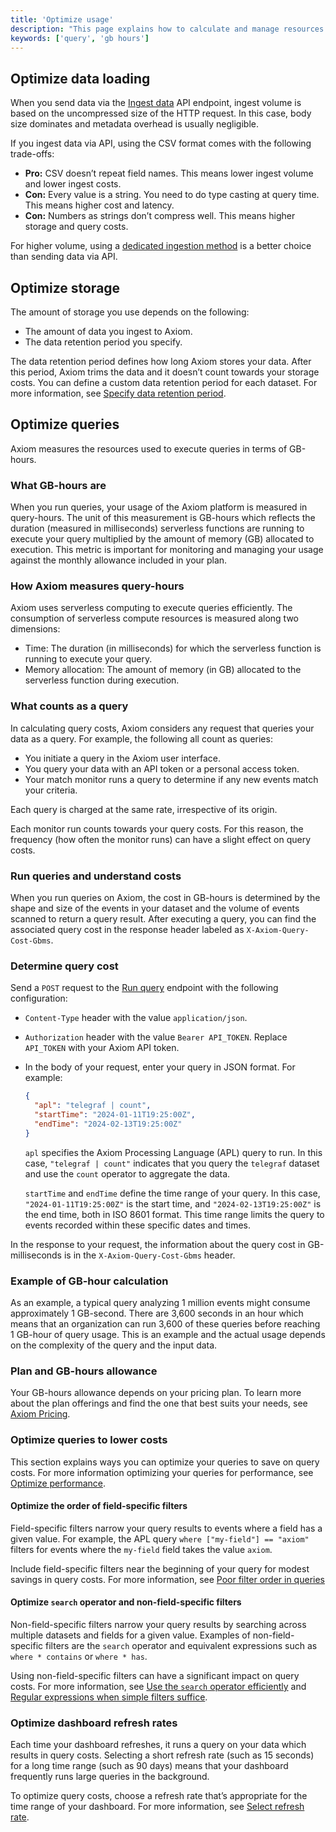 ```yaml
---
title: 'Optimize usage'
description: "This page explains how to calculate and manage resources to optimize usage within Axiom."
keywords: ['query', 'gb hours']
---
```


## Optimize data loading

When you send data via the [Ingest data](/restapi/endpoints/ingestIntoDataset) API endpoint, ingest volume is based on the uncompressed size of the HTTP request. In this case, body size dominates and metadata overhead is usually negligible.

If you ingest data via API, using the CSV format comes with the following trade-offs:

- **Pro:** CSV doesn’t repeat field names. This means lower ingest volume and lower ingest costs.
- **Con:** Every value is a string. You need to do type casting at query time. This means higher cost and latency.
- **Con:** Numbers as strings don’t compress well. This means higher storage and query costs.

For higher volume, using a [dedicated ingestion method](/send-data/methods) is a better choice than sending data via API.

## Optimize storage

The amount of storage you use depends on the following:
- The amount of data you ingest to Axiom.
- The data retention period you specify.

The data retention period defines how long Axiom stores your data. After this period, Axiom trims the data and it doesn’t count towards your storage costs. You can define a custom data retention period for each dataset. For more information, see [Specify data retention period](reference/datasets#specify-data-retention-period).

## Optimize queries

Axiom measures the resources used to execute queries in terms of GB-hours.

### What GB-hours are

When you run queries, your usage of the Axiom platform is measured in query-hours. The unit of this measurement is GB-hours which reflects the duration (measured in milliseconds) serverless functions are running to execute your query multiplied by the amount of memory (GB) allocated to execution. This metric is important for monitoring and managing your usage against the monthly allowance included in your plan.

### How Axiom measures query-hours

Axiom uses serverless computing to execute queries efficiently. The consumption of serverless compute resources is measured along two dimensions:

- Time: The duration (in milliseconds) for which the serverless function is running to execute your query.
- Memory allocation: The amount of memory (in GB) allocated to the serverless function during execution.

### What counts as a query

In calculating query costs, Axiom considers any request that queries your data as a query. For example, the following all count as queries:

- You initiate a query in the Axiom user interface.
- You query your data with an API token or a personal access token.
- Your match monitor runs a query to determine if any new events match your criteria.

Each query is charged at the same rate, irrespective of its origin.

Each monitor run counts towards your query costs. For this reason, the frequency (how often the monitor runs) can have a slight effect on query costs.

### Run queries and understand costs

When you run queries on Axiom, the cost in GB-hours is determined by the shape and size of the events in your dataset and the volume of events scanned to return a query result. After executing a query, you can find the associated query cost in the response header labeled as `X-Axiom-Query-Cost-Gbms`.

### Determine query cost

Send a `POST` request to the [Run query](/restapi/endpoints/queryApl) endpoint with the following configuration:

- `Content-Type` header with the value `application/json`.
- `Authorization` header with the value `Bearer API_TOKEN`. Replace `API_TOKEN` with your Axiom API token.
- In the body of your request, enter your query in JSON format. For example:

    ```json
    {
      "apl": "telegraf | count",
      "startTime": "2024-01-11T19:25:00Z",
      "endTime": "2024-02-13T19:25:00Z"
    }
    ```

    `apl` specifies the Axiom Processing Language (APL) query to run. In this case, `"telegraf | count"` indicates that you query the `telegraf` dataset and use the `count` operator to aggregate the data.

    `startTime` and `endTime` define the time range of your query. In this case, `"2024-01-11T19:25:00Z"` is the start time, and `"2024-02-13T19:25:00Z"` is the end time, both in ISO 8601 format. This time range limits the query to events recorded within these specific dates and times.

In the response to your request, the information about the query cost in GB-milliseconds is in the `X-Axiom-Query-Cost-Gbms` header.

### Example of GB-hour calculation

As an example, a typical query analyzing 1 million events might consume approximately 1 GB-second. There are 3,600 seconds in an hour which means that an organization can run 3,600 of these queries before reaching 1 GB-hour of query usage. This is an example and the actual usage depends on the complexity of the query and the input data.

### Plan and GB-hours allowance

Your GB-hours allowance depends on your pricing plan. To learn more about the plan offerings and find the one that best suits your needs, see [Axiom Pricing](https://axiom.co/pricing).

### Optimize queries to lower costs

This section explains ways you can optimize your queries to save on query costs. For more information optimizing your queries for performance, see [Optimize performance](/reference/performance).

#### Optimize the order of field-specific filters

Field-specific filters narrow your query results to events where a field has a given value. For example, the APL query `where ["my-field"] == "axiom"` filters for events where the `my-field` field takes the value `axiom`.

Include field-specific filters near the beginning of your query for modest savings in query costs. For more information, see [Poor filter order in queries](/reference/performance#poor-filter-order-in-queries)

#### Optimize `search` operator and non-field-specific filters

Non-field-specific filters narrow your query results by searching across multiple datasets and fields for a given value. Examples of non-field-specific filters are the `search` operator and equivalent expressions such as `where * contains` or `where * has`.

Using non-field-specific filters can have a significant impact on query costs. For more information, see [Use the `search` operator efficiently](/apl/tabular-operators/search-operator#use-the-search-operator-efficiently) and [Regular expressions when simple filters suffice](/reference/performance#regular-expressions-when-simple-filters-suffice).

### Optimize dashboard refresh rates

Each time your dashboard refreshes, it runs a query on your data which results in query costs. Selecting a short refresh rate (such as 15 seconds) for a long time range (such as 90 days) means that your dashboard frequently runs large queries in the background.

To optimize query costs, choose a refresh rate that’s appropriate for the time range of your dashboard. For more information, see [Select refresh rate](/dashboards/configure#select-refresh-rate).